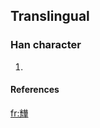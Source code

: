 ==Translingual==

===Han character===
{{Han char|rn=|rad=儿|as=16|sn=18|four=|canj=火山廿一十 (FUTMJ)}}

# {{defn|Han}}

====References====
{{Han ref|kx=0125.291|dkj=|dj=|hdz=10275.091|uh=34AF|ud=13487|bh=|bd=}}



[[fr:㒯]]